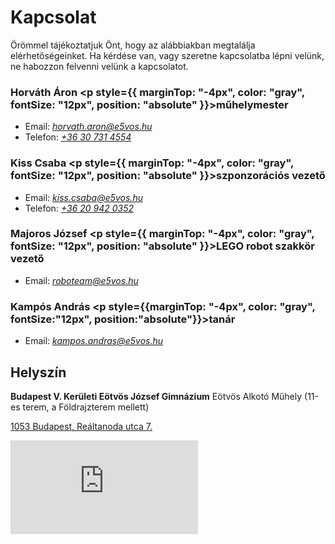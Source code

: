 # Kapcsolat

Örömmel tájékoztatjuk Önt, hogy az alábbiakban megtalálja elérhetőségeinket. Ha kérdése van, vagy szeretne kapcsolatba lépni velünk, ne habozzon felvenni velünk a kapcsolatot.

### Horváth Áron <p style={{ marginTop: "-4px", color: "gray", fontSize: "12px", position: "absolute" }}>műhelymester</p>

- Email: _[horvath.aron@e5vos.hu](mailto:horvath.aron@e5vos.hu)_
- Telefon: _[+36 30 731 4554](tel:+36307314554)_

### Kiss Csaba <p style={{ marginTop: "-4px", color: "gray", fontSize: "12px", position: "absolute" }}>szponzorációs vezető</p>

- Email: _[kiss.csaba@e5vos.hu](mailto:kiss.csaba@e5vos.hu)_
- Telefon: _[+36 20 942 0352](tel:+36209420352)_

### Majoros József <p style={{ marginTop: "-4px", color: "gray", fontSize: "12px", position: "absolute" }}>LEGO robot szakkör vezető</p>

- Email: _[roboteam@e5vos.hu](mailto:roboteam@e5vos.hu)_

### Kampós András <p style={{marginTop: "-4px", color: "gray", fontSize:"12px", position:"absolute"}}>tanár</p>

- Email: _[kampos.andras@e5vos.hu](mailto:kampos.andras@e5vos.hu)_

## Helyszín

**Budapest V. Kerületi Eötvös József Gimnázium**
Eötvös Alkotó Műhely (11-es terem, a Földrajzterem mellett)

[1053 Budapest, Reáltanoda utca 7.](https://goo.gl/maps/7Lx2PhNmGeDLjdxD7)

<div
  style={{
    overflow: "hidden",
    maxWidth: "100%",
    width: "100%",
    height: "500px",
  }}
>
  <div
    id="g-mapdisplay"
    style={{
      height: "100%",
      width: "100%",
      maxWidth: "100%",
      borderRadius: "10px",
    }}
  >
    <iframe
      style={{ height: "100%", width: "100%", border: 0, borderRadius: "10px" }}
      frameborder="0"
      src="https://www.google.com/maps/embed/v1/place?q=Budapest,+Eötvös+József+Gimnázium,+Reáltanoda+Street,+Hungary&key=AIzaSyBFw0Qbyq9zTFTd-tUY6dZWTgaQzuU17R8"
    ></iframe>
  </div>
</div>
